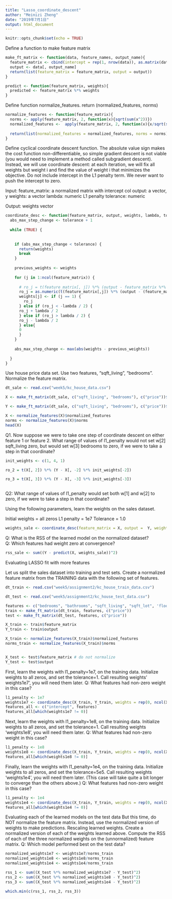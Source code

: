 ```yaml
---
title: "Lasso_coordinate_descent"
author: "Meinizi Zheng"
date: "2019年7月1日"
output: html_document
---
```


```r
knitr::opts_chunk$set(echo = TRUE)
```

Define a function to make feature matrix 

```r
make_ft_matrix <- function(data, feature_names, output_name){
  feature_matrix <- cbind(intercept = rep(1, nrow(data)), as.matrix(data[, feature_names]))
  output <- data[, output_name]
  return(list(feature_matrix = feature_matrix, output = output))
}

predict <- function(feature_matrix, weights){
  predicted <- feature_matrix %*% weights
}

```

Define function normalize_features. return (normalized_features, norms)


```r
normalize_features <- function(feature_matrix){
  norms <- apply(feature_matrix, 2, function(x){sqrt(sum(x^2))})
  normalized_features <-  apply(feature_matrix, 2, function(x){x/sqrt(sum(x^2))})
  
  return(list(normalized_features = normalized_features, norms = norms))
}
```

Define cyclical coordinate descent function.
The absolute value sign makes the cost function non-differentiable, so simple gradient descent is not viable (you would need to implement a method called subgradient descent). Instead, we will use coordinate descent: at each iteration, we will fix all weights but weight i and find the value of weight i that minimizes the objective. Do not include intercept in the L1 penalty term. We never want to push the intercept to zero.

Input: 
feature_matrix: a normalized matrix with intercept col
output: a vector, y
weights: a vector
lambda: numeric L1 penalty
tolerance: numeric

Output:
weights vector

```r

coordinate_desc <- function(feature_matrix, output, weights, lambda, tolerance){
  abs_max_step_change <- tolerance + 1
  
  while (TRUE) {
    
    
    if (abs_max_step_change < tolerance) {
      return(weights)
      break
    }
    
    previous_weights <- weights
    
    for (j in 1:ncol(feature_matrix)) {
      
      # ro_j = t(feature_matrix[, j]) %*% (output - feature_matrix %*% weights + feature_matrix[, j] * weights[j])
      ro_j = as.numeric(t(feature_matrix[,j]) %*% (output - (feature_matrix[, -j]) %*% (weights[-j]) ))
      weights[j] <- if (j == 1) {
        ro_j
      } else if (ro_j < -lambda / 2) {
      ro_j + lambda / 2
      } else if (ro_j > lambda / 2) {
      ro_j - lambda / 2
      } else{
      0
      } 
    }
    
    abs_max_step_change <- max(abs(weights - previous_weights))
    
  }
}


```


Use house price data set. Use two features, "sqft_living", "bedrooms". Normalize the feature matrix.
```r
dt_sale <- read.csv("week5/kc_house_data.csv")

X <- make_ft_matrix(dt_sale, c("sqft_living", "bedrooms"), c("price"))$feature_matrix

Y <- make_ft_matrix(dt_sale, c("sqft_living", "bedrooms"), c("price"))$output

X <- normalize_features(X)$normalized_features
norms <- normalize_features(X)$norms
head(X)
```


Q1. Now suppose we were to take one step of coordinate descent on either feature 1 or feature 2. What range of values of l1_penalty would not set w[2] sqft_living zero, but would set w[3] bedrooms to zero, if we were to take a step in that coordinate?   
```r
init_weights <- c(1, 4, 1)

ro_2 = t(X[, 2]) %*% (Y - X[, -2] %*% init_weights[-2])

ro_3 = t(X[, 3]) %*% (Y - X[, -3] %*% init_weights[-3])



```

Q2: What range of values of l1_penalty would set both w[1] and w[2] to zero, if we were to take a step in that coordinate? 


Using the following parameters, learn the weights on the sales dataset.

Initial weights = all zeros
L1 penalty = 1e7
Tolerance = 1.0
```r
weights_sale <- coordinate_desc(feature_matrix = X, output =  Y, weights = c(0, 0, 0), lambda =  1e7, tolerance = 1.0)
```

Q: What is the RSS of the learned model on the normalized dataset?  
Q: Which features had weight zero at convergence? 
```r
rss_sale <- sum((Y - predict(X, weights_sale))^2)
```


Evaluating LASSO fit with more features

Let us split the sales dataset into training and test sets.  Create a normalized feature matrix from the TRAINING data with the following set of features.
```r
dt_train <- read.csv("week5/assignment2/kc_house_train_data.csv")

dt_test <- read.csv("week5/assignment2/kc_house_test_data.csv")

features <- c("bedrooms", "bathrooms", "sqft_living", "sqft_lot", 'floors', "waterfront", "view", "condition", "grade", "sqft_above", "sqft_basement", "yr_built", "yr_renovated")
train <- make_ft_matrix(dt_train, features, c("price"))
test <- make_ft_matrix(dt_test, features, c("price"))

X_train <- train$feature_matrix
Y_train <- train$output

X_train <- normalize_features(X_train)$normalized_features
norms_train <- normalize_features(X_train)$norms


X_test <- test$feature_matrix # do not normalize
Y_test <- test$output
```

First, learn the weights with l1_penalty=1e7, on the training data. Initialize weights to all zeros, and set the tolerance=1. Call resulting weights’ weights1e7’, you will need them later.
Q: What features had non-zero weight in this case?   
```r
l1_penalty <- 1e7
weights1e7 <- coordinate_desc(X_train, Y_train, weights = rep(0, ncol(X_train)), lambda = l1_penalty ,tolerance = 1)
features_all <- c("intercept", features)
features_all[which(weights1e7 != 0)]

```

Next, learn the weights with l1_penalty=1e8, on the training data. Initialize weights to all zeros, and set the tolerance=1. Call resulting weights ‘weights1e8’, you will need them later.
Q: What features had non-zero weight in this case? 
```r
l1_penalty <- 1e8
weights1e8 <- coordinate_desc(X_train, Y_train, weights = rep(0, ncol(X_train)), lambda = l1_penalty ,tolerance = 1)
features_all[which(weights1e8 != 0)]
```

Finally, learn the weights with l1_penalty=1e4, on the training data. Initialize weights to all zeros, and set the tolerance=5e5. Call resulting weights ‘weights1e4’, you will need them later. (This case will take quite a bit longer to converge than the others above.)
Q: What features had non-zero weight in this case?  

```r
l1_penalty <- 1e4
weights1e4 <- coordinate_desc(X_train, Y_train, weights = rep(0, ncol(X_train)), lambda = l1_penalty ,tolerance = 5e5)
features_all[which(weights1e4 != 0)]

```

Evaluating each of the learned models on the test data
But this time, do NOT normalize the feature matrix. Instead, use the normalized version of weights to make predictions. Rescaling learned weights. Create a normalized version of each of the weights learned above. Compute the RSS of each of the three normalized weights on the (unnormalized) feature matrix.
Q:  Which model performed best on the test data?

```r
normalized_weights1e7 <- weights1e7/norms_train
normalized_weights1e8 <- weights1e8/norms_train
normalized_weights1e4 <- weights1e4/norms_train

rss_1 <- sum((X_test %*% normalized_weights1e7 - Y_test)^2)
rss_2 <- sum((X_test %*% normalized_weights1e8 - Y_test)^2)
rss_3 <- sum((X_test %*% normalized_weights1e4 - Y_test)^2)

which.min(c(rss_1, rss_2, rss_3))

```




